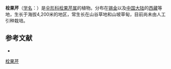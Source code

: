 {{NoteTA|G1=LS}}
{{Speciesbox
| name = 栓果芹
| status = 
| status_system = 
| image = 
| genus = Cortiella
| species = hookeri
| authority = (C. B. Clarke) Norm.
}}

'''栓果芹'''（[[学名|学名]]：{{lang|la|''Cortiella hookeri''}}）是[[伞形科|伞形科]][[栓果芹属|栓果芹属]]的植物。分布在[[锡金|锡金]]以及[[中国大陆|中国大陆]]的[[西藏|西藏]]等地，生长于海拔4,200米的地区，常生长在山谷草地和山坡草甸，目前尚未由人工引种栽培。

== 参考文献 ==
{{ReflistH}}
* {{cite web|title=栓果芹|url=http://www.bioinfo.cn/db05/KmzwSpecies.php?action=view&id=29892|accessdate=2009-02-26|author=[[中国科学院昆明植物研究所|中国科学院昆明植物研究所]]|work=《中国高等植物数据库全库》|publisher=[[中国科学院微生物研究所|中国科学院微生物研究所]]|archiveurl=https://web.archive.org/web/20160304235507/http://www.bioinfo.cn/db05/KmzwSpecies.php?action=view&id=29892|archivedate=2016-03-04|deadurl=yes}}
{{ReflistF}}
{{Taxonbar|from=Q11110578}}
{{Apiales-stub}}
[[Category:栓果芹属|栓果芹]]